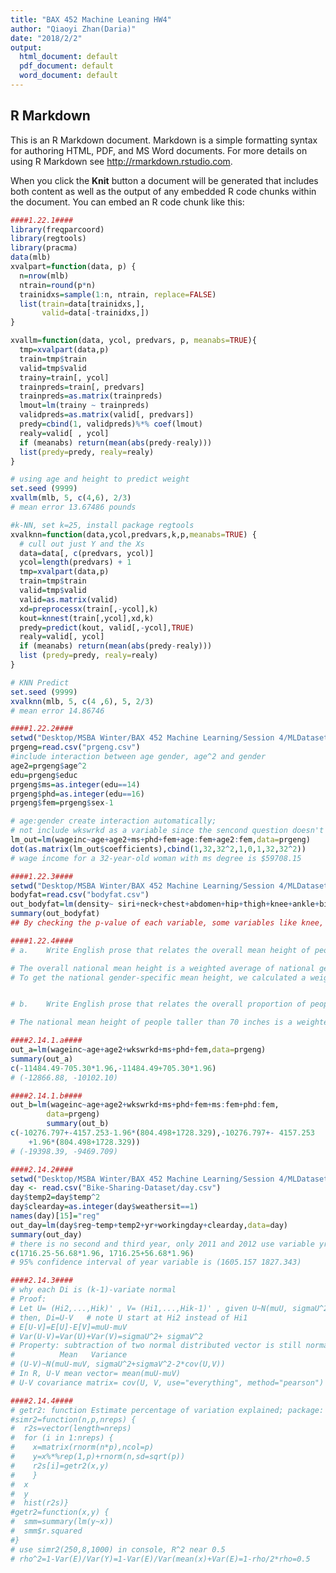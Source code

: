 ```yaml
---
title: "BAX 452 Machine Leaning HW4"
author: "Qiaoyi Zhan(Daria)"
date: "2018/2/2"
output:
  html_document: default
  pdf_document: default
  word_document: default
---
```


## R Markdown

This is an R Markdown document. Markdown is a simple formatting syntax for authoring HTML, PDF, and MS Word documents. For more details on using R Markdown see <http://rmarkdown.rstudio.com>.

When you click the **Knit** button a document will be generated that includes both content as well as the output of any embedded R code chunks within the document. You can embed an R code chunk like this:

```r
####1.22.1####
library(freqparcoord)
library(regtools)
library(pracma)
data(mlb)
xvalpart=function(data, p) {
  n=nrow(mlb)
  ntrain=round(p*n)
  trainidxs=sample(1:n, ntrain, replace=FALSE)
  list(train=data[trainidxs,],
       valid=data[-trainidxs,])
}

xvallm=function(data, ycol, predvars, p, meanabs=TRUE){
  tmp=xvalpart(data,p)
  train=tmp$train
  valid=tmp$valid
  trainy=train[, ycol]
  trainpreds=train[, predvars]
  trainpreds=as.matrix(trainpreds)
  lmout=lm(trainy ~ trainpreds)
  validpreds=as.matrix(valid[, predvars])
  predy=cbind(1, validpreds)%*% coef(lmout)
  realy=valid[ , ycol]
  if (meanabs) return(mean(abs(predy-realy)))
  list(predy=predy, realy=realy)
}

# using age and height to predict weight
set.seed (9999)
xvallm(mlb, 5, c(4,6), 2/3)
# mean error 13.67486 pounds
```

```r
#k-NN, set k=25, install package regtools
xvalknn=function(data,ycol,predvars,k,p,meanabs=TRUE) {
  # cull out just Y and the Xs
  data=data[, c(predvars, ycol)] 
  ycol=length(predvars) + 1
  tmp=xvalpart(data,p)
  train=tmp$train
  valid=tmp$valid
  valid=as.matrix(valid)
  xd=preprocessx(train[,-ycol],k)
  kout=knnest(train[,ycol],xd,k)
  predy=predict(kout, valid[,-ycol],TRUE) 
  realy=valid[, ycol]
  if (meanabs) return(mean(abs(predy-realy))) 
  list (predy=predy, realy=realy)
}

# KNN Predict
set.seed (9999)
xvalknn(mlb, 5, c(4 ,6), 5, 2/3)
# mean error 14.86746
``` 

```r
####1.22.2####
setwd("Desktop/MSBA Winter/BAX 452 Machine Learning/Session 4/MLDatasets/")
prgeng=read.csv("prgeng.csv")
#include interaction between age gender, age^2 and gender
age2=prgeng$age^2
edu=prgeng$educ
prgeng$ms=as.integer(edu==14)
prgeng$phd=as.integer(edu==16)
prgeng$fem=prgeng$sex-1

# age:gender create interaction automatically; 
# not include wkswrkd as a variable since the sencond question doesn't include it; install pakage pracma
lm_out=lm(wageinc~age+age2+ms+phd+fem+age:fem+age2:fem,data=prgeng)
dot(as.matrix(lm_out$coefficients),cbind(1,32,32^2,1,0,1,32,32^2))
# wage income for a 32-year-old woman with ms degree is $59708.15
```

```r
####1.22.3####
setwd("Desktop/MSBA Winter/BAX 452 Machine Learning/Session 4/MLDatasets/")
bodyfat=read.csv("bodyfat.csv")
out_bodyfat=lm(density~ siri+neck+chest+abdomen+hip+thigh+knee+ankle+biceps+forearm+wrist,bodyfat)
summary(out_bodyfat)
## By checking the p-value of each variable, some variables like knee, height, chest, ankle, biceps are not significant. Since the adjusted r-square is greater than 0.7, the indirect model is feasible. However, if we use this method, we should measure the correlation between each parameter and estimate, test the dependency or independency between each parameter, as well as the linearity, and choose the appropriate dummy variables.
```

```r
####1.22.4####
# a.	Write English prose that relates the overall mean height of people and the gender-specific mean heights. 

# The overall national mean height is a weighted average of national gender-specific means, with the weight for gender being its proportion of the national population. 
# To get the national gender-specific mean height, we calculated a weighted average of the state means of each gender, with the proportion for each state being its proportion of the national population. 


# b.	Write English prose that relates the overall proportion of people taller than 70 inches to the gender-specific proportions. 

# The national mean height of people taller than 70 inches is a weighted average of state means of people who are taller than 70 inches, with the for each state being its proportion of the national population.
```

```r
####2.14.1.a####
out_a=lm(wageinc~age+age2+wkswrkd+ms+phd+fem,data=prgeng)
summary(out_a)
c(-11484.49-705.30*1.96,-11484.49+705.30*1.96)
# (-12866.88, -10102.10)
```

```r
####2.14.1.b####
out_b=lm(wageinc~age+age2+wkswrkd+ms+phd+fem+ms:fem+phd:fem,
 		data=prgeng)
		summary(out_b)
c(-10276.797+-4157.253-1.96*(804.498+1728.329),-10276.797+- 4157.253
    +1.96*(804.498+1728.329))
# (-19398.39, -9469.709)
```

```r
####2.14.2####
setwd("Desktop/MSBA Winter/BAX 452 Machine Learning/Session 4/MLDatasets/")
day <- read.csv("Bike-Sharing-Dataset/day.csv")
day$temp2=day$temp^2
day$clearday=as.integer(day$weathersit==1)
names(day)[15]="reg"
out_day=lm(day$reg~temp+temp2+yr+workingday+clearday,data=day)
summary(out_day)
# there is no second and third year, only 2011 and 2012 use variable yr
c(1716.25-56.68*1.96, 1716.25+56.68*1.96)
# 95% confidence interval of year variable is (1605.157 1827.343)
```

```r
####2.14.3####
# why each Di is (k-1)-variate normal
# Proof: 
# Let U= (Hi2,...,Hik)' , V= (Hi1,...,Hik-1)' , given U~N(muU, sigmaU^2 ), V~N(muV, sigmaV^2 )
# then, Di=U-V   # note U start at Hi2 instead of Hi1
# E[U-V]=E[U]-E[V]=muU-muV
# Var(U-V)=Var(U)+Var(V)=sigmaU^2+ sigmaV^2
# Property: subtraction of two normal distributed vector is still normal, so normality satisfied
#          Mean   Variance
# (U-V)~N(muU-muV, sigmaU^2+sigmaV^2-2*cov(U,V))
# In R, U-V mean vector= mean(muU-muV)
# U-V covariance matrix= cov(U, V, use="everything", method="pearson")
```

```r
####2.14.4####
# getr2: function Estimate percentage of variation explained; package: CollapsABEL
#simr2=function(n,p,nreps) { 
#  r2s=vector(length=nreps) 
#  for (i in 1:nreps) {
#    x=matrix(rnorm(n*p),ncol=p)
#    y=x%*%rep(1,p)+rnorm(n,sd=sqrt(p)) 
#    r2s[i]=getr2(x,y)
#    }
#  x
#  y
#  hist(r2s)}
#getr2=function(x,y) {
#  smm=summary(lm(y~x)) 
#  smm$r.squared
#}
# use simr2(250,8,1000) in console, R^2 near 0.5
# rho^2=1-Var(E)/Var(Y)=1-Var(E)/Var(mean(x)+Var(E)=1-rho/2*rho=0.5
```